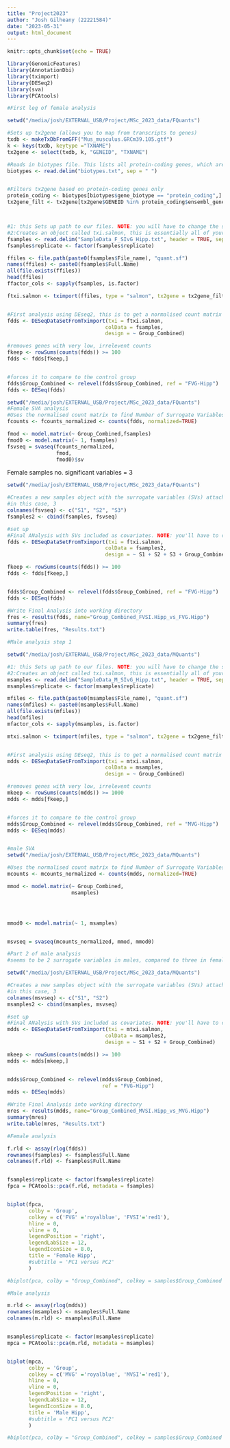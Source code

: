 ```yaml
---
title: "Project2023"
author: "Josh Gilheany (22221584)"
date: "2023-05-31"
output: html_document
---
```

```r
knitr::opts_chunk$set(echo = TRUE)

```


```r
library(GenomicFeatures)
library(AnnotationDbi)
library(tximport)
library(DESeq2)
library(sva)
library(PCAtools)
```


```r
#First leg of female analysis

setwd("/media/josh/EXTERNAL_USB/Project/MSc_2023_data/FQuants")

#Sets up tx2gene (allows you to map from transcripts to genes)
txdb <- makeTxDbFromGFF("Mus_musculus.GRCm39.105.gtf")
k <- keys(txdb, keytype ="TXNAME")
tx2gene <- select(txdb, k, "GENEID", "TXNAME")

#Reads in biotypes file. This lists all protein-coding genes, which are the only ones we're interested for this analysis.
biotypes <- read.delim("biotypes.txt", sep = " ")


#Filters tx2gene based on protein-coding genes only
protein_coding <- biotypes[biotypes$gene_biotype == "protein_coding",]
tx2gene_filt <- tx2gene[tx2gene$GENEID %in% protein_coding$ensembl_gene_id,]



#1: this Sets up path to our files. NOTE: you will have to change the samples file names (with all the groups and info)depending on what your folders are called.
#2:Creates an object called txi.salmon, this is essentially all of your gene count files side by side.
fsamples <- read.delim("SampleData_F_SIvG_Hipp.txt", header = TRUE, sep = "\t")
fsamples$replicate <- factor(fsamples$replicate)

ffiles <- file.path(paste0(fsamples$File_name), "quant.sf")
names(ffiles) <- paste0(fsamples$Full.Name)
all(file.exists(ffiles))
head(ffiles)
ffactor_cols <- sapply(fsamples, is.factor)

ftxi.salmon <- tximport(ffiles, type = "salmon", tx2gene = tx2gene_filt, ignoreTxVersion = TRUE)


#First analysis using DEseq2, this is to get a normalised count matrix which we can use to find surrogate variables using SVAseq. Note the only factor being compared here is Group_Combined.
fdds <- DESeqDataSetFromTximport(txi = ftxi.salmon,
                                colData = fsamples, 
                                design = ~ Group_Combined)

#removes genes with very low, irrelevent counts
fkeep <- rowSums(counts(fdds)) >= 100
fdds <- fdds[fkeep,]


#forces it to compare to the control group
fdds$Group_Combined <- relevel(fdds$Group_Combined, ref = "FVG-Hipp")
fdds <- DESeq(fdds)


```

```r
setwd("/media/josh/EXTERNAL_USB/Project/MSc_2023_data/FQuants")
#Female SVA analysis
#Uses the normalised count matrix to find Number of Surrogate Variables (SVs)
fcounts <- fcounts_normalized <- counts(fdds, normalized=TRUE)

fmod <- model.matrix(~ Group_Combined,fsamples)
fmod0 <- model.matrix(~ 1, fsamples)
fsvseq = svaseq(fcounts_normalized, 
                fmod, 
                fmod0)$sv


```
Female samples no. significant variables = 3

```r
setwd("/media/josh/EXTERNAL_USB/Project/MSc_2023_data/FQuants")

#Creates a new samples object with the surrogate variables (SVs) attached. NOTE: You will have to vary this based on the number of SVs. i.e. if you only have 2 SVs you'll have "colnames(svseq) <- c("S1", "S2")"
#in this case, 3
colnames(fsvseq) <- c("S1", "S2", "S3")
fsamples2 <- cbind(fsamples, fsvseq)

#set up 
#Final ANalysis with SVs included as covariates. NOTE: you'll have to change the number of covariates if you only have 2 etc.
fdds <- DESeqDataSetFromTximport(txi = ftxi.salmon,
                                colData = fsamples2, 
                                design = ~ S1 + S2 + S3 + Group_Combined)

fkeep <- rowSums(counts(fdds)) >= 100
fdds <- fdds[fkeep,]


fdds$Group_Combined <- relevel(fdds$Group_Combined, ref = "FVG-Hipp")
fdds <- DESeq(fdds)

#Write Final Analysis into working directory
fres <- results(fdds, name="Group_Combined_FVSI.Hipp_vs_FVG.Hipp")
summary(fres)
write.table(fres, "Results.txt")
```


```r
#Male analysis step 1

setwd("/media/josh/EXTERNAL_USB/Project/MSc_2023_data/MQuants")

#1: this Sets up path to our files. NOTE: you will have to change the samples file names (with all the groups and info)depending on what your folders are called.
#2:Creates an object called txi.salmon, this is essentially all of your gene count files side by side.
msamples <- read.delim("SampleData_M_SIvG_Hipp.txt", header = TRUE, sep = "\t")
msamples$replicate <- factor(msamples$replicate)

mfiles <- file.path(paste0(msamples$File_name), "quant.sf")
names(mfiles) <- paste0(msamples$Full.Name)
all(file.exists(mfiles))
head(mfiles)
mfactor_cols <- sapply(msamples, is.factor)

mtxi.salmon <- tximport(mfiles, type = "salmon", tx2gene = tx2gene_filt, ignoreTxVersion = TRUE)


#First analysis using DEseq2, this is to get a normalised count matrix which we can use to find surrogate variables using SVAseq. Note the only factor being compared here is Group_Combined.
mdds <- DESeqDataSetFromTximport(txi = mtxi.salmon,
                                colData = msamples, 
                                design = ~ Group_Combined)

#removes genes with very low, irrelevent counts
mkeep <- rowSums(counts(mdds)) >= 1000
mdds <- mdds[fkeep,]


#forces it to compare to the control group
mdds$Group_Combined <- relevel(mdds$Group_Combined, ref = "MVG-Hipp")
mdds <- DESeq(mdds)

```
```r

```



```r
#male SVA 
setwd("/media/josh/EXTERNAL_USB/Project/MSc_2023_data/MQuants")

#Uses the normalised count matrix to find Number of Surrogate Variables (SVs)
mcounts <- mcounts_normalized <- counts(mdds, normalized=TRUE)

mmod <- model.matrix(~ Group_Combined,
                     msamples)




mmod0 <- model.matrix(~ 1, msamples)


msvseq = svaseq(mcounts_normalized, mmod, mmod0)

```

```r
#Part 2 of male analysis
#seems to be 2 surrogate variables in males, compared to three in females

setwd("/media/josh/EXTERNAL_USB/Project/MSc_2023_data/MQuants")

#Creates a new samples object with the surrogate variables (SVs) attached. NOTE: You will have to vary this based on the number of SVs. i.e. if you only have 2 SVs you'll have "colnames(svseq) <- c("S1", "S2")"
#in this case, 3
colnames(msvseq) <- c("S1", "S2")
msamples2 <- cbind(msamples, msvseq)

#set up 
#Final ANalysis with SVs included as covariates. NOTE: you'll have to change the number of covariates if you only have 2 etc.
mdds <- DESeqDataSetFromTximport(txi = mtxi.salmon,
                                colData = msamples2, 
                                design = ~ S1 + S2 + Group_Combined)

mkeep <- rowSums(counts(mdds)) >= 100
mdds <- mdds[mkeep,]


mdds$Group_Combined <- relevel(mdds$Group_Combined, 
                               ref = "FVG-Hipp")
mdds <- DESeq(mdds)

#Write Final Analysis into working directory
mres <- results(mdds, name="Group_Combined_MVSI.Hipp_vs_MVG.Hipp")
summary(mres)
write.table(mres, "Results.txt")
```



```r
#Female analysis

f.rld <- assay(rlog(fdds))
rownames(fsamples) <- fsamples$Full.Name
colnames(f.rld) <- fsamples$Full.Name


fsamples$replicate <- factor(fsamples$replicate)
fpca = PCAtools::pca(f.rld, metadata = fsamples)


biplot(fpca,
       colby = 'Group',
       colkey = c('FVG' ='royalblue', 'FVSI'='red1'),
       hline = 0,
       vline = 0,
       legendPosition = 'right',
       legendLabSize = 12,
       legendIconSize = 8.0,
       title = 'Female Hipp',
       #subtitle = 'PC1 versus PC2'
       )

#biplot(pca, colby = "Group_Combined", colkey = samples$Group_Combined ,title = "Female Hipp.")
```


```r
#Male analysis

m.rld <- assay(rlog(mdds))
rownames(msamples) <- msamples$Full.Name
colnames(m.rld) <- msamples$Full.Name


msamples$replicate <- factor(msamples$replicate)
mpca = PCAtools::pca(m.rld, metadata = msamples)


biplot(mpca,
       colby = 'Group',
       colkey = c('MVG' ='royalblue', 'MVSI'='red1'),
       hline = 0,
       vline = 0,
       legendPosition = 'right',
       legendLabSize = 12,
       legendIconSize = 8.0,
       title = 'Male Hipp',
       #subtitle = 'PC1 versus PC2'
       )

#biplot(pca, colby = "Group_Combined", colkey = samples$Group_Combined ,title = "Female Hipp.")
```


